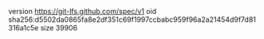 version https://git-lfs.github.com/spec/v1
oid sha256:d5502da0865fa8e2df351c69f1997ccbabc959f96a2a21454d9f7d81316a1c5e
size 39906

